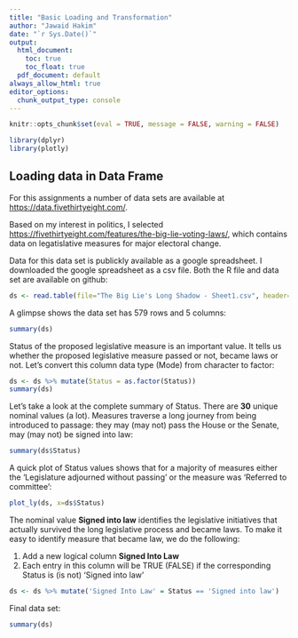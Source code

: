 ```yaml
---
title: "Basic Loading and Transformation"
author: "Jawaid Hakim"
date: "`r Sys.Date()`"
output:
  html_document:
    toc: true
    toc_float: true
  pdf_document: default
always_allow_html: true
editor_options: 
  chunk_output_type: console
---
```


```r
knitr::opts_chunk$set(eval = TRUE, message = FALSE, warning = FALSE)
```

```r
library(dplyr)
library(plotly)
```

## Loading data in Data Frame

For this assignments a number of data sets are available at <https://data.fivethirtyeight.com/>.

Based on my interest in politics, I selected <https://fivethirtyeight.com/features/the-big-lie-voting-laws/>, which contains data on legatislative measures for major electoral change.

Data for this data set is publickly available as a google spreadsheet. I downloaded the google spreadsheet as a csv file. Both the R file and data set are available on github:

```r
ds <- read.table(file="The Big Lie's Long Shadow - Sheet1.csv", header=TRUE, sep=",")
```

A glimpse shows the data set has 579 rows and 5 columns:

```r
summary(ds)
```

Status of the proposed legislative measure is an important value. It tells us whether the proposed legislative measure passed or not, became laws or not. Let's convert this column data type (Mode) from character to factor:

```r
ds <- ds %>% mutate(Status = as.factor(Status))
summary(ds)
```

Let's take a look at the complete summary of Status. There are **30** unique nominal values (a lot). Measures traverse a long journey from being introduced to passage: they may (may not) pass the House or the Senate, may (may not) be signed into law:

```r
summary(ds$Status)
```

A quick plot of Status values shows that for a majority of measures either the 'Legislature adjourned without passing' or the measure was 'Referred to committee':

```r
plot_ly(ds, x=ds$Status)
```

The nominal value **Signed into law** identifies the legislative initiatives that actually survived the long legislative process and became laws. To make it easy to identify measure that became law, we do the following:

1.  Add a new logical column **Signed Into Law**
2.  Each entry in this column will be TRUE (FALSE) if the corresponding Status is (is not) 'Signed into law'

```r
ds <- ds %>% mutate('Signed Into Law' = Status == 'Signed into law')
```

Final data set:

```r
summary(ds)
```
